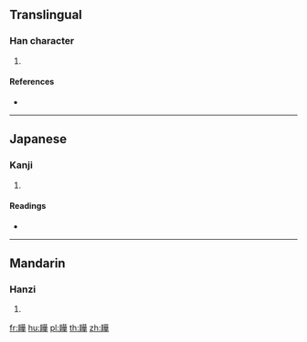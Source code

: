 {{character info/new}}
==Translingual==

===Han character===
{{Han char|rn=109|rad=目|as=10|sn=15|four=64054|canj=BUTMJ|ids=⿰目華}}

# {{defn|Han|sort=目10}}

====References====
* {{Han ref|kx=0818.020|dkj=23705|hdz=42512.090|uh=77B1|ud=30641|bh=EDA2|bd=60834}}

----

==Japanese==

===Kanji===
{{ja-kanji|grade=|rs=目10}}

# {{defn|lang=ja|sort=目10}}

====Readings====
* {{ja-readings|on=[[よう]] (yō)|kun=|nanori=}}

----

==Mandarin==

===Hanzi===
{{cmn-hanzi|pin=[[yè]] ([[ye4]])|wg=yeh<sup>4</sup>}}

# {{defn|lang=cmn|sort=目10}}

[[fr:瞱]]
[[hu:瞱]]
[[pl:瞱]]
[[th:瞱]]
[[zh:瞱]]